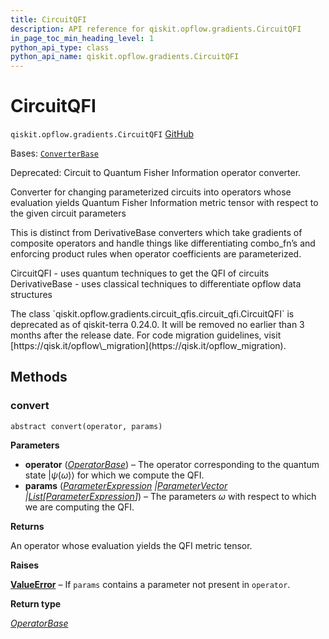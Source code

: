 ```yaml
---
title: CircuitQFI
description: API reference for qiskit.opflow.gradients.CircuitQFI
in_page_toc_min_heading_level: 1
python_api_type: class
python_api_name: qiskit.opflow.gradients.CircuitQFI
---
```


# CircuitQFI

<span id="qiskit.opflow.gradients.CircuitQFI" />

`qiskit.opflow.gradients.CircuitQFI` [GitHub](https://github.com/qiskit/qiskit/tree/stable/0.25/qiskit/opflow/gradients/circuit_qfis/circuit_qfi.py "view source code")

Bases: [`ConverterBase`](qiskit.opflow.converters.ConverterBase "qiskit.opflow.converters.converter_base.ConverterBase")

Deprecated: Circuit to Quantum Fisher Information operator converter.

Converter for changing parameterized circuits into operators whose evaluation yields Quantum Fisher Information metric tensor with respect to the given circuit parameters

This is distinct from DerivativeBase converters which take gradients of composite operators and handle things like differentiating combo\_fn’s and enforcing product rules when operator coefficients are parameterized.

CircuitQFI - uses quantum techniques to get the QFI of circuits DerivativeBase - uses classical techniques to differentiate opflow data structures

<Admonition title="Deprecated since version 0.24.0" type="danger">
  The class `qiskit.opflow.gradients.circuit_qfis.circuit_qfi.CircuitQFI` is deprecated as of qiskit-terra 0.24.0. It will be removed no earlier than 3 months after the release date. For code migration guidelines, visit [https://qisk.it/opflow\_migration](https://qisk.it/opflow_migration).
</Admonition>

## Methods

### convert

<span id="qiskit.opflow.gradients.CircuitQFI.convert" />

`abstract convert(operator, params)`

**Parameters**

*   **operator** ([*OperatorBase*](qiskit.opflow.OperatorBase "qiskit.opflow.operator_base.OperatorBase")) – The operator corresponding to the quantum state $|\psi(\omega)\rangle$ for which we compute the QFI.
*   **params** ([*ParameterExpression*](qiskit.circuit.ParameterExpression "qiskit.circuit.parameterexpression.ParameterExpression")  *|*[*ParameterVector*](qiskit.circuit.ParameterVector "qiskit.circuit.parametervector.ParameterVector")  *|*[*List*](https://docs.python.org/3/library/typing.html#typing.List "(in Python v3.12)")*\[*[*ParameterExpression*](qiskit.circuit.ParameterExpression "qiskit.circuit.parameterexpression.ParameterExpression")*]*) – The parameters $\omega$ with respect to which we are computing the QFI.

**Returns**

An operator whose evaluation yields the QFI metric tensor.

**Raises**

[**ValueError**](https://docs.python.org/3/library/exceptions.html#ValueError "(in Python v3.12)") – If `params` contains a parameter not present in `operator`.

**Return type**

[*OperatorBase*](qiskit.opflow.OperatorBase "qiskit.opflow.operator_base.OperatorBase")


